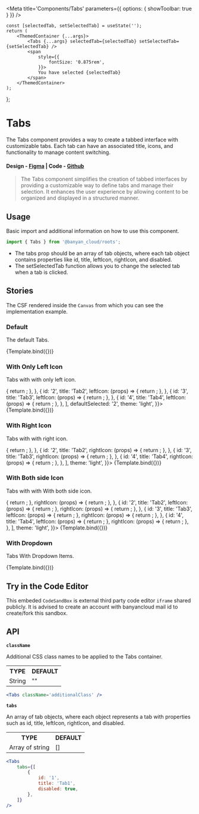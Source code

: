 

<Meta title='Components/Tabs' parameters={{ options: { showToolbar: true } }} />

	const [selectedTab, setSelectedTab] = useState('');
	return (
		<ThemedContainer {...args}>
			<Tabs {...args} selectedTab={selectedTab} setSelectedTab={setSelectedTab} />
			<span
				style={{
					fontSize: '0.875rem',
				}}>
				You have selected {selectedTab}
			</span>
		</ThemedContainer>
	);
};

# Tabs

The Tabs component provides a way to create a tabbed interface with customizable tabs. Each tab can have an associated title, icons, and functionality to manage content switching.

#### Design - [Figma](https://www.figma.com/file/e9opoAtQHBo4vFd6u0Co98/Component-Library?node-id=943%3A47943&mode=dev) | Code - [Github](https://github.com/banyandata-cloud/roots/tree/main/components/tabs)

> The Tabs component simplifies the creation of tabbed interfaces by providing a customizable way to define tabs and manage their selection. It enhances the user experience by allowing content to be organized and displayed in a structured manner.

## Usage

Basic import and additional information on how to use this component.

```js
import { Tabs } from '@banyan_cloud/roots';
```

-   The tabs prop should be an array of tab objects, where each tab object contains properties like id, title, leftIcon, rightIcon, and disabled.
-   The setSelectedTab function allows you to change the selected tab when a tab is clicked.

## Stories

The CSF rendered inside the `Canvas` from which you can see the implementation example.

### Default

The default Tabs.

<Canvas>
	<Story
		name='Default'
		args={{
			tabs: [
				{
					id: '1',
					title: 'Space Patrol',
				},
				{
					id: '2',
					title: 'Mystic Force',
				},
			],
			theme: 'light',
		}}>
		{Template.bind({})}
	</Story>
</Canvas>

### With Only Left Icon

Tabs with with only left icon.

<Canvas>
	<Story
		name='With Only Left Icon'
		args={{
			tabs: [
				{
					id: '1',
					title: 'Tab1',
					leftIcon: (props) => {
						return <CaretIcon {...props} />;
					},
				},
				{
					id: '2',
					title: 'Tab2',
					leftIcon: (props) => {
						return <CaretIcon {...props} />;
					},
				},
				{
					id: '3',
					title: 'Tab3',
					leftIcon: (props) => {
						return <CaretIcon {...props} />;
					},
				},
				{
					id: '4',
					title: 'Tab4',
					leftIcon: (props) => {
						return <CaretIcon {...props} />;
					},
				},
			],
			defaultSelected: '2',
			theme: 'light',
		}}>
		{Template.bind({})}
	</Story>
</Canvas>

### With Right Icon

Tabs with with right icon.

<Canvas>
	<Story
		name='With Right Icon'
		args={{
			tabs: [
				{
					id: '1',
					title: 'Tab1',
					rightIcon: (props) => {
						return <CaretIcon {...props} />;
					},
				},
				{
					id: '2',
					title: 'Tab2',
					rightIcon: (props) => {
						return <CaretIcon {...props} />;
					},
				},
				{
					id: '3',
					title: 'Tab3',
					rightIcon: (props) => {
						return <CaretIcon {...props} />;
					},
				},
				{
					id: '4',
					title: 'Tab4',
					rightIcon: (props) => {
						return <CaretIcon {...props} />;
					},
				},
			],
			theme: 'light',
		}}>
		{Template.bind({})}
	</Story>
</Canvas>

### With Both side Icon

Tabs with with With both side icon.

<Canvas>
	<Story
		name='With Both side Icon'
		args={{
			tabs: [
				{
					id: '1',
					title: 'Tab1',
					leftIcon: (props) => {
						return <CaretIcon {...props} />;
					},
					rightIcon: (props) => {
						return <CaretIcon {...props} />;
					},
				},
				{
					id: '2',
					title: 'Tab2',
					leftIcon: (props) => {
						return <CaretIcon {...props} />;
					},
					rightIcon: (props) => {
						return <CaretIcon {...props} />;
					},
				},
				{
					id: '3',
					title: 'Tab3',
					leftIcon: (props) => {
						return <CaretIcon {...props} />;
					},
					rightIcon: (props) => {
						return <CaretIcon {...props} />;
					},
				},
				{
					id: '4',
					title: 'Tab4',
					leftIcon: (props) => {
						return <CaretIcon {...props} />;
					},
					rightIcon: (props) => {
						return <CaretIcon {...props} />;
					},
				},
			],
			theme: 'light',
		}}>
		{Template.bind({})}
	</Story>
</Canvas>

### With Dropdown

Tabs With Dropdown Items.

<Canvas>
	<Story
		name='With Dropdown Items'
		args={{
			tabs: [
				{
					id: '1',
					title: 'Tab1',
				},
				{
					id: '2',
					title: 'Tab2',
				},
				{
					id: '3',
					title: 'Tab3',
				},
				{
					id: '4',
					title: 'Options',
					dropdown: true,
					dropdownItems: [
						{ id: '4', title: 'Option 1 Big Title' },
						{ id: '5', title: 'Option 2' },
						{ id: '6', title: 'Option 3' },
					],
				},
			],
			theme: 'light',
		}}>
		{Template.bind({})}
	</Story>
</Canvas>

## Try in the Code Editor

This embeded `CodeSandBox` is external third party code editor `iframe` shared publicly. It is advised to create an account with banyancloud mail id to create/fork this sandbox.

## API

**`className`**

Additional CSS class names to be applied to the Tabs container.

<table style={{ width: '100%' }}>
	<tr>
		<th style={{ textAlign: 'left', width: '50%' }}>TYPE</th>
		<th style={{ textAlign: 'left', width: '50%' }}>DEFAULT</th>
	</tr>
	<tr>
		<td>String</td>
		<td>""</td>
	</tr>
</table>

```jsx
<Tabs className='additionalClass' />
```

**`tabs`**

An array of tab objects, where each object represents a tab with properties such as id, title, leftIcon, rightIcon, and disabled.

<table style={{ width: '100%' }}>
	<tr>
		<th style={{ textAlign: 'left', width: '50%' }}>TYPE</th>
		<th style={{ textAlign: 'left', width: '50%' }}>DEFAULT</th>
	</tr>
	<tr>
		<td>Array of string</td>
		<td>[]</td>
	</tr>
</table>

```jsx
<Tabs
	tabs={[
		{
			id: '1',
			title: 'Tab1',
			disabled: true,
		},
	]}
/>
```
